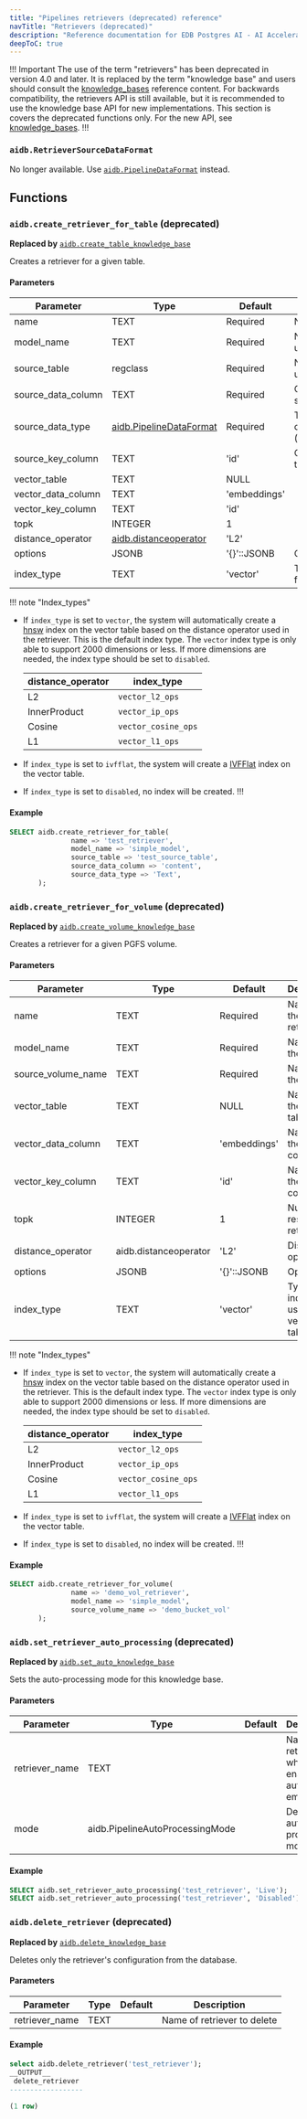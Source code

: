 ```yaml
---
title: "Pipelines retrievers (deprecated) reference"
navTitle: "Retrievers (deprecated)"
description: "Reference documentation for EDB Postgres AI - AI Accelerator Pipelines retrievers (deprecated)."
deepToC: true
---
```


!!! Important
The use of the term "retrievers" has been deprecated in version 4.0 and later. It is replaced by the term "knowledge base" and users should consult the [knowledge_bases](knowledge_bases) reference content.  For backwards compatibility, the retrievers API is still available, but it is recommended to use the knowledge base API for new implementations. This section is covers the deprecated functions only. For the new API, see [knowledge_bases](knowledge_bases).
!!!


### `aidb.RetrieverSourceDataFormat`

No longer available. Use [`aidb.PipelineDataFormat`](knowledge_bases#aidbpipelinedataformat) instead.

## Functions

### `aidb.create_retriever_for_table` (deprecated)

**Replaced by** [`aidb.create_table_knowledge_base`](knowledge_bases#aidbcreate_table_knowledge_base)

Creates a retriever for a given table.

#### Parameters

| Parameter          | Type                                                             | Default      | Description                                        |
|--------------------|------------------------------------------------------------------|--------------|----------------------------------------------------|
| name               | TEXT                                                             | Required     | Name of the retriever                              |
| model_name         | TEXT                                                             | Required     | Name of the model to use                           |
| source_table       | regclass                                                         | Required     | Name of the table to use as source                 |
| source_data_column | TEXT                                                             | Required     | Column name in source table to use                 |
| source_data_type   | [aidb.PipelineDataFormat](knowledge_bases#aidbpipelinedataformat) | Required     | Type of data in that column ("Text"."Image","PDF") |
| source_key_column  | TEXT                                                             | 'id'         | Column to use as key to reference the rows         |
| vector_table       | TEXT                                                             | NULL         |                                                    |
| vector_data_column | TEXT                                                             | 'embeddings' |                                                    |
| vector_key_column  | TEXT                                                             | 'id'         |                                                    |
| topk               | INTEGER                                                          | 1            |                                                    |
| distance_operator  | [aidb.distanceoperator](knowledge_bases#aidbdistanceoperator)                   | 'L2'         |                                                    |
| options            | JSONB                                                            | '{}'::JSONB  | Options                                            |
| index_type         | TEXT                                                             | 'vector'     | Type of index to use for the vector table.         |

!!! note "Index_types"
* If `index_type` is set to `vector`, the system will automatically create a [hnsw](https://github.com/pgvector/pgvector?tab=readme-ov-file#hnsw) index on the vector table based on the distance operator used in the retriever.
  This is the default index type. The `vector` index type is only able to support 2000 dimensions or less. If more dimensions are needed, the index type should be set to `disabled`.

  | distance_operator | index_type          |
  |-------------------|---------------------|
  | L2                | `vector_l2_ops`     |
  | InnerProduct      | `vector_ip_ops`     |
  | Cosine            | `vector_cosine_ops` |
  | L1                | `vector_l1_ops`     |

* If `index_type` is set to `ivfflat`, the system will create a [IVFFlat](https://github.com/pgvector/pgvector?tab=readme-ov-file#ivfflat) index on the vector table.
* If `index_type` is set to `disabled`, no index will be created.
!!!

#### Example

```sql
SELECT aidb.create_retriever_for_table(
               name => 'test_retriever',
               model_name => 'simple_model',
               source_table => 'test_source_table',
               source_data_column => 'content',
               source_data_type => 'Text',
       );
```

### `aidb.create_retriever_for_volume` (deprecated)

**Replaced by** [`aidb.create_volume_knowledge_base`](knowledge_bases#aidbcreate_volume_knowledge_base)

Creates a retriever for a given PGFS volume.

#### Parameters

| Parameter          | Type                  | Default      | Description                                |
|--------------------|-----------------------|--------------|--------------------------------------------|
| name               | TEXT                  | Required     | Name of the retriever                      |
| model_name         | TEXT                  | Required     | Name of the model                          |
| source_volume_name | TEXT                  | Required     | Name of the volume                         |
| vector_table       | TEXT                  | NULL         | Name of the vector table                   |
| vector_data_column | TEXT                  | 'embeddings' | Name of the vector column                  |
| vector_key_column  | TEXT                  | 'id'         | Name of the key column                     |
| topk               | INTEGER               | 1            | Number of results to return                |
| distance_operator  | aidb.distanceoperator | 'L2'         | Distance operator                          |
| options            | JSONB                 | '{}'::JSONB  | Options                                    |
| index_type         | TEXT                  | 'vector'     | Type of index to use for the vector table. |

!!! note "Index_types"
* If `index_type` is set to `vector`, the system will automatically create a [hnsw](https://github.com/pgvector/pgvector?tab=readme-ov-file#hnsw) index on the vector table based on the distance operator used in the retriever.
  This is the default index type. The `vector` index type is only able to support 2000 dimensions or less. If more dimensions are needed, the index type should be set to `disabled`.

  | distance_operator | index_type          |
  |-------------------|---------------------|
  | L2                | `vector_l2_ops`     |
  | InnerProduct      | `vector_ip_ops`     |
  | Cosine            | `vector_cosine_ops` |
  | L1                | `vector_l1_ops`     |

* If `index_type` is set to `ivfflat`, the system will create a [IVFFlat](https://github.com/pgvector/pgvector?tab=readme-ov-file#ivfflat) index on the vector table.
* If `index_type` is set to `disabled`, no index will be created.
!!!

#### Example

```sql
SELECT aidb.create_retriever_for_volume(
               name => 'demo_vol_retriever',
               model_name => 'simple_model',
               source_volume_name => 'demo_bucket_vol'
       );
```

### `aidb.set_retriever_auto_processing` (deprecated)

**Replaced by** [`aidb.set_auto_knowledge_base`](knowledge_bases#aidbset_auto_knowledge_base)

Sets the auto-processing mode for this knowledge base.

#### Parameters

| Parameter                       | Type                           | Default      | Description                                                |
|---------------------------------|--------------------------------|--------------|------------------------------------------------------------|
| retriever_name                  | TEXT                           |              | Name of retriever for which to enable auto-embedding       |
| mode                            | aidb.PipelineAutoProcessingMode    |              | Desired auto-processing mode                                    |

#### Example

```sql
SELECT aidb.set_retriever_auto_processing('test_retriever', 'Live');
SELECT aidb.set_retriever_auto_processing('test_retriever', 'Disabled');
```

 ### `aidb.delete_retriever` (deprecated)

**Replaced by** [`aidb.delete_knowledge_base`](knowledge_bases#aidbdelete_knowledge_base)

Deletes only the retriever's configuration from the database.

#### Parameters

| Parameter                       | Type                           | Default      | Description                                   |
|---------------------------------|--------------------------------|--------------|-----------------------------------------------|
| retriever_name                          | TEXT                           |              | Name of retriever to delete |

#### Example

```sql
select aidb.delete_retriever('test_retriever');
__OUTPUT__
 delete_retriever
------------------

(1 row)
```
